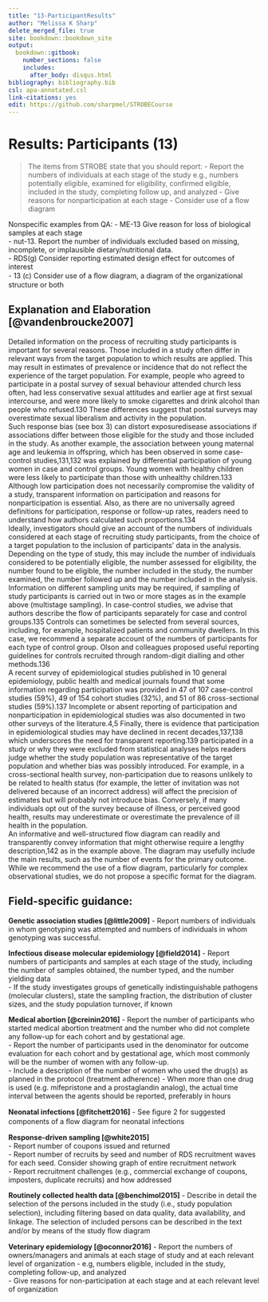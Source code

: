 ---
title: "13-ParticipantResults"
author: "Melissa K Sharp"
delete_merged_file: true
site: bookdown::bookdown_site
output:
  bookdown::gitbook:
    number_sections: false 
    includes: 
      after_body: disqus.html
bibliography: bibliography.bib
csl: apa-annotated.csl
link-citations: yes
edit: https://github.com/sharpmel/STROBECourse
---

# Results: Participants (13)
> The items from STROBE state that you should report: 
-	Report the numbers of individuals at each stage of the study e.g., numbers potentially eligible, examined for eligibility, confirmed eligible, included in the study, completing follow up, and analyzed
-	Give reasons for nonparticipation at each stage
-	Consider use of a flow diagram

Nonspecific examples from QA:
- ME-13 Give reason for loss of biological samples at each stage   
- nut-13. Report the number of individuals excluded based on missing, incomplete, or implausible dietary/nutritional data.  
- RDS(g) Consider reporting estimated design effect for outcomes of interest  
- 13 (c) Consider use of a ﬂow diagram, a diagram of the organizational structure or both  

## Explanation and Elaboration [@vandenbroucke2007]
Detailed information on the process of recruiting study participants is important for several reasons. Those included
in a study often differ in relevant ways from the target population to which results are applied. This may result in
estimates of prevalence or incidence that do not reflect the experience of the target population. For example, people who agreed to participate in a postal survey of sexual behaviour attended church less often, had less conservative sexual attitudes and earlier age at first sexual intercourse, and were more likely to smoke cigarettes and drink alcohol than people who refused.130 These differences suggest that postal surveys may overestimate sexual liberalism and activity in the population.
</br>
Such response bias (see box 3) can distort exposuredisease associations if associations differ between those eligible
for the study and those included in the study. As another example, the association between young maternal age and
leukemia in offspring, which has been observed in some case-control studies,131,132 was explained by differential participation of young women in case and control groups. Young women with healthy children were less likely to participate than those with unhealthy children.133 Although low participation does not necessarily compromise the validity of a study, transparent information on participation and reasons for nonparticipation is essential. Also, as there are no universally agreed definitions for participation, response or follow-up rates, readers need to understand how authors calculated such proportions.134
</br>
Ideally, investigators should give an account of the numbers of individuals considered at each stage of recruiting study
participants, from the choice of a target population to the inclusion of participants’ data in the analysis. Depending on the type of study, this may include the number of individuals considered to be potentially eligible, the number assessed for eligibility, the number found to be eligible, the number included in the study, the number examined, the number followed up and the number included in the analysis. Information on different sampling units may be required, if sampling of study participants is carried out in two or more stages as in the example above (multistage sampling). In case-control studies, we advise that authors describe the flow of participants separately for case and control groups.135 Controls can sometimes be selected from several sources, including, for example, hospitalized patients and community dwellers. In this case, we recommend a separate account of the numbers of participants for each type of control group. Olson and colleagues proposed useful reporting guidelines for controls recruited through random-digit dialling and other methods.136
</br>
A recent survey of epidemiological studies published in 10 general epidemiology, public health and medical journals found that some information regarding participation was provided in 47 of 107 case-control studies (59%), 49 of 154
cohort studies (32%), and 51 of 86 cross-sectional studies (59%).137 Incomplete or absent reporting of participation and
nonparticipation in epidemiological studies was also documented in two other surveys of the literature.4,5 Finally, there is evidence that participation in epidemiological studies may have declined in recent decades,137,138 which underscores the need for transparent reporting.139 participated in a study or why they were excluded from statistical analyses helps readers judge whether the study population was representative of the target population and whether bias was possibly introduced. For example, in a cross-sectional health survey, non-participation due to reasons unlikely to be related to health status (for example, the letter of invitation was not delivered because of an incorrect address) will affect the precision of estimates but will probably not introduce bias. Conversely, if many individuals opt out of the survey because of illness, or perceived good health, results may underestimate or overestimate the prevalence of ill health in the population.
</br>
An informative and well-structured flow diagram can readily and transparently convey information that might otherwise
require a lengthy description,142 as in the example above. The diagram may usefully include the main results,
such as the number of events for the primary outcome. While we recommend the use of a flow diagram, particularly for
complex observational studies, we do not propose a specific format for the diagram.


<h2> Field-specific guidance:</h2>
**Genetic association studies [@little2009]**
- Report numbers of individuals in whom genotyping was attempted and numbers of individuals in whom genotyping was successful. 

**Infectious disease molecular epidemiology [@field2014]** 
- Report numbers of participants and samples at each stage of the study, including the number of samples obtained, the number typed, and the number yielding data  
- If the study investigates groups of genetically indistinguishable pathogens (molecular clusters), state the sampling fraction, the distribution of cluster sizes, and the study population turnover, if known </br>  

**Medical abortion [@creinin2016]**
- Report the number of participants who started medical abortion treatment and the number who did not complete any follow-up for each cohort and by gestational age.  
- Report the number of participants used in the denominator for outcome evaluation for each cohort and by gestational age, which most commonly will be the number of women with any follow-up.  
- Include a description of the number of women who used the drug(s) as planned in the protocol (treatment adherence)
- When more than one drug is used (e.g. mifepristone and a prostaglandin analog), the actual time interval between the agents should be reported, preferably in hours 

**Neonatal infections [@fitchett2016]**
- See ﬁgure 2 for suggested components of a ﬂow diagram for neonatal infections  

**Response-driven sampling [@white2015]**  
- Report number of coupons issued and returned  
- Report number of recruits by seed and number of RDS recruitment waves for each seed. Consider showing graph of entire recruitment network  
- Report recruitment challenges (e.g., commercial exchange of coupons, imposters, duplicate recruits) and how addressed  

**Routinely collected health data [@benchimol2015]**
- Describe in detail the selection of the persons included in the study (i.e., study population selection), including ﬁltering based on data quality, data availability, and linkage. The selection of included persons can be described in the text and/or by means of the study ﬂow diagram

**Veterinary epidemiology [@oconnor2016]**
- Report the numbers of owners/managers and animals at each stage of study and at each relevant level of organization - e.g, numbers eligible, included in the study, completing follow-up, and analyzed  
- Give reasons for non-participation at each stage and at each relevant level of organization  